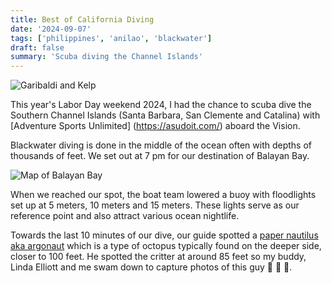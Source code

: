 ```yaml
---
title: Best of California Diving
date: '2024-09-07'
tags: ['philippines', 'anilao', 'blackwater']
draft: false
summary: 'Scuba diving the Channel Islands'
---
```


<Image
  src="/static/images/channel-islands/garibaldi-kelp.jpg"
  width={800}
  height={840}
  alt="Garibaldi and Kelp"
/>

This year's Labor Day weekend 2024, I had the chance to scuba dive the Southern Channel Islands (Santa Barbara, San Clemente and Catalina) with [Adventure Sports Unlimited] (https://asudoit.com/) aboard the Vision.

Blackwater diving is done in the middle of the ocean often with depths of thousands of feet. We set out at 7 pm for our destination of Balayan Bay.

<Image
  src="/static/images/anilao-blackwater/balayan-bay.jpg"
  width={800}
  height={840}
  alt="Map of Balayan Bay"
/>

When we reached our spot, the boat team lowered a buoy with floodlights set up at 5 meters, 10 meters and 15 meters. These lights serve as our reference point and also attract various ocean nightlife.

Towards the last 10 minutes of our dive, our guide spotted a [paper nautilus aka argonaut](https://oceanconservancy.org/blog/2020/10/05/paper-nautilus/) which is a type of octopus typically found on the deeper side, closer to 100 feet. He spotted the critter at around 85 feet so my buddy, Linda Elliott and me swam down to capture photos of this guy 📸 🎥 🎉.
